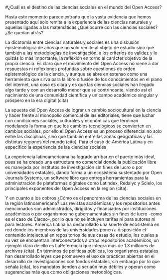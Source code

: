 #¿Cuál es el destino de las ciencias sociales en el mundo del Open Access?

Hasta este momento parece extraño que la vasta evidencia que hemos presentado aquí solo remita a la experiencia de las ciencias naturales y aquellas ligadas a las matemáticas ¿Qué ocurre con las ciencias sociales? ¿Se quedan atrás?

La dicotomía entre ciencias naturales y sociales es una discusión epistemológica de años que no solo remite al objeto de estudio sino que también a las metodologías de investigación, a los criterios de validez y lo quizás lo más importante, la reflexión en torno al carácter objetivo de la propia ciencia. Es claro que el movimiento del Open Access no viene a dar respuestas ni reflexiones profundas sobre cuestiones de orden epistemológico de la ciencia, y aunque se abre en extenso como una herramienta que sirva para la libre difusión de los conocimientos en el plano del internet, una cosa es clara y es que las ciencias sociales han llegado algo tarde y con un desarrollo menor que su contrincante, viendo así el nacimiento de una comunidad científica y un campo académico singular y próspero en la era digital (cita)

La apuesta del Open Access de lograr un cambio sociocultural en la ciencia y hacer frente al monopolio comercial de las editoriales, tiene que luchar con condiciones sociales, culturales y económicas que terminan modelando la forma en que los cambios tecnológicos se convierten en cambios sociales, por ello el Open Access es un proceso diferencial no solo entre las disciplinas, sino que también entre las zonas geográficas y las distintas regiones del mundo (cita). Para el caso de América Latina y en específico la experiencia de las ciencias sociales

La experiencia latinoamericana ha logrado arribar en el puerto más ideal, pues se ha creado una estructura no comercial donde la publicación libre es manejada por institutos de investigación sin fines de lucro o por universidades estatales, dando forma a un ecosistema sustentado por Open Journals Systems, un software libre que entrega herramientas para la administración de plataformas digitales como Latindex, Redalyc y Scielo, los principales exponentes del Open Access en la región (cita).

Y en cuanto a los cobros ¿Cómo es el panorama de las ciencias sociales en la región latinoamericana? Las revistas académicas y los repositorios antes mencionados son administrados, dirigidos y financiados por instituciones académicas o por organismos no gubernamentales sin fines de lucro -como es el caso de Clacso-, por lo que no se incluyen tarifas ni para autores ni para lectores. América Latina ha desarrollado una suerte de ecosistema en red donde los miembros de las universidades ponen a disposición el contenido intelectual en repositorios de sus casas de estudio, los cuales a su vez se encuentran interconectados a otros repositorios académicos, un ejemplo claro de ello es LaReferencia que integra más de 1.3 millones de archivos (cita). En términos de políticas públicas, los organismos estatales han desarrollado leyes que promueven el uso de prácticas abiertas en el desarrollo de investigaciones con fondos estatales, sin embargo por lo que señala (cita), los mandatos tienden a ser aún muy débiles y operan como sugerencias más que como obligaciones metodológicas.
